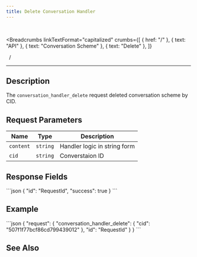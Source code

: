 ```yaml
---
title: Delete Conversation Handler
---
```


<br />



<Breadcrumbs
  linkTextFormat="capitalized"
  crumbs={[
    { href: "/" },
    { text: "API" },
    { text: "Conversation Scheme" },
    { text: "Delete" },
  ]}
>
  <Icon slot="index" name="seti:powershell" />
  <span slot="separator">&nbsp;&nbsp;/&nbsp;</span>
</Breadcrumbs>

---


## Description

> <Badge text="wss" variant="tip" size="large" />
> <Badge text="conversation_handler_delete" size="large" />

The `conversation_handler_delete` request deleted conversation scheme by CID.

## Request Parameters

| Name      | Type     | Description                  |
| --------- | -------- | ---------------------------- |
| `content` | `string` | Handler logic in string form |
| `cid`     | `string` | Converstaion ID              |

## Response Fields

<Tabs>
  <TabItem label="Response">
```json
{
  "id": "RequestId",
  "success": true
}
```
  </TabItem>
</Tabs>

## Example

<Tabs>
  <TabItem label="Request">
```json
{
  "request": {
    "conversation_handler_delete": {
      "cid": "507f1f77bcf86cd799439012"
    },
    "id": "RequestId"
  }
}
```
  </TabItem>
</Tabs>

## See Also

<LinkCard
  title="Introducing Programmable Chat"
  href="https://medium.com/p/8bfbc7728280"
  description="SAMA chat just got a powerful 💪🏻 upgrade. With our new Programmable Chat feature, you can now extend conversations with your own JavaScript logic."
/>
<LinkCard
  title="Programmable Chat feature "
  href="https://oleksandr-ch.notion.site/Programmable-Chat-feature-1ffe3b41e4ae804da619f63b706e7263"
  description="This allows developers to inject custom JavaScript logic into the chat system and interact with messages in real time. Below you’ll find a full explanation..."
/>

<script
  src="https://giscus.app/client.js"
  data-repo="Oleksandr1414/cathedra-slytherin"
  data-repo-id="R_kgDOI8uafg"
  data-category="[ВВЕДІТЬ CATEGORY NAME]"
  data-category-id="[ВВЕДІТЬ CATEGORY ID]"
  data-mapping="pathname"
  data-strict="0"
  data-reactions-enabled="1"
  data-emit-metadata="0"
  data-input-position="bottom"
  data-theme="preferred_color_scheme"
  data-lang="uk"
  crossorigin="anonymous"
  async
></script>
